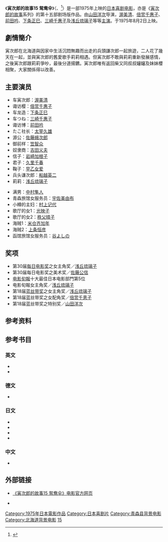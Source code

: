 {{noteTA
|1=zh:男人真命苦; zh-cn:寅次郎的故事; zh-tw:男人真命苦; zh-hk:男人四十戇居居;
}}
{{Infobox Film
| name = 寅次郎的故事15 鸳鸯伞<br><small>男はつらいよ 寅次郎相合い傘<br>Tora-san's Rise and Fall</small>
| image = 
| caption = 
| director = [[山田洋次|山田洋次]]
| producer = [[岛津清|岛津清]]
| writer = 山田洋次<br>朝间义隆
| starring = [[渥美清|渥美清]]<br>[[浅丘琉璃子|浅丘琉璃子]]
| music = [[山本直纯|山本直纯]]
| cinematography = 高羽哲夫
| editing = 石井岩
| distributor = [[松竹|松竹]]
| released = {{Film date|1975|8|2}}
| runtime = 90分钟
| country = {{JPN}}
| language = 日语
| budget = 
| gross = 
| preceded_by = [[寅次郎的故事14_寅次郎摇篮曲|寅次郎的故事14 寅次郎摇篮曲]]
| followed_by = [[寅次郎的故事16_葛饰立志篇|寅次郎的故事16 葛饰立志篇]]
}}

《'''寅次郎的故事15 鸳鸯伞'''》（{{lang-ja|男はつらいよ 寅次郎相合い傘}}、{{lang-en|Tora-san's Rise and Fall；又名：Tora-san Finds a Sweetheart、Tora-san Meets the Songstress Again 及 Torasan: Love Under the Umbrella}}<ref>{{cite web|url=http://www.citwf.com/film257075.htm|title=OTOKO WA TSURAIYO -TORAJIRO AIGASA|accessdate=2013-05-07|publisher=[[Complete_Index_to_World_Film|Complete Index to World Film]]|archive-date=2012-09-13|archive-url=https://web.archive.org/web/20120913075311/http://www.citwf.com/film257075.htm|dead-url=no}}</ref>）是一部1975年上映的[[日本|日本]][[喜剧电影|喜剧电影]]，亦是《[[寅次郎的故事|寅次郎的故事]]系列》的第十五部剧场版作品。由[[山田洋次|山田洋次]]导演，[[渥美清|渥美清]]、[[倍赏千惠子|倍赏千惠子]]、[[前田吟|前田吟]]、[[下条正巳|下条正巳]]、[[三崎千惠子|三崎千惠子]]及[[浅丘琉璃子|浅丘琉璃子]]等等[[主演|主演]]。于1975年8月2日上映。

==劇情簡介==

寅次郎在北海道與因家中生活沉悶無趣而出走的兵頭謙次郎一起旅遊，二人花了幾天在一起，並與寅次郎的舊愛歌手莉莉相遇。但寅次郎不敢與莉莉重新發展感情，之後寅次郎跟莉莉爭吵，最後分道揚鑣。寅次郎唯有返回柴又同叔叔嬸嬸及妹妹櫻相聚，大家關係得以改善。

==主要演员==
*车寅次郎：[[渥美清|渥美清]]
*诹访樱：[[倍赏千惠子|倍赏千惠子]]
*车龙造：[[下条正巳|下条正巳]]
*车つね：[[三崎千惠子|三崎千惠子]]
*诹访博：[[前田吟|前田吟]]
*たこ社长：[[太宰久雄|太宰久雄]]
*源公：[[佐藤蛾次郎|佐藤蛾次郎]]
*御前样：[[笠智众|笠智众]]
*奴隶商：[[吉田义夫|吉田义夫]]
*信子：[[岩崎加根子|岩崎加根子]]
*君子：[[久里千春|久里千春]]
*鞠子：[[早乙女爱|早乙女爱]]
*兵头谦次郎：[[船越英二|船越英二]]
*莉莉：[[浅丘琉璃子|浅丘琉璃子]]

*满男：[[中村隼人|中村隼人]]
*青森旅馆女服务员：[[宇佐美由布|宇佐美由布]]
*小樽的主妇：[[村上记代|村上记代]]
*歌厅的女1：[[光映子|光映子]]
*歌厅的女2：[[秩父晴子|秩父晴子]]
*海贼1：[[米仓齐加年|米仓齐加年]]
*海贼2：[[上条恒彦|上条恒彦]]
*函馆旅馆女服务员：[[谷よしの|谷よしの]]

==奖项==
* 第30届[[每日电影奖|每日电影奖]]之女主角奖／[[浅丘琉璃子|浅丘琉璃子]]
* 第30届每日电影奖之美术奖／[[佐藤公信|佐藤公信]]
* [[电影旬報|电影旬報]]十大最佳日本电影部門第5位
* 电影旬報女主角奖／[[浅丘琉璃子|浅丘琉璃子]]
* 第18届[[蓝丝带奖_(电影)|蓝丝带奖]]之女主角奖／[[浅丘琉璃子|浅丘琉璃子]]
* 第18届蓝丝带奖之女配角奖／[[倍赏千恵子|倍赏千恵子]]
* 第18届蓝丝带奖之特别奖／[[山田洋次|山田洋次]]

==参考资料==
{{reflist}}

==参考书目==
===英文===
* {{cite web|url=http://ftvdb.bfi.org.uk/sift/title/305830|title=OTOKO WA TSURAI YO TORAJIRO AIAIGASA (1975)|accessdate=2013-05-07|publisher=[[英国电影协会|英国电影协会]]|language=en|archive-url=https://web.archive.org/web/20121017231907/http://ftvdb.bfi.org.uk/sift/title/305830|archive-date=2012-10-17|dead-url=yes}}
* {{cite web|url=http://www.citwf.com/film257075.htm|title=OTOKO WA TSURAIYO -TORAJIRO AIGASA|accessdate=2013-05-07|publisher=[[Complete_Index_to_World_Film|Complete Index to World Film]]|language=en|archive-date=2012-09-13|archive-url=https://web.archive.org/web/20120913075311/http://www.citwf.com/film257075.htm|dead-url=no}}

===德文===
* {{cite web|url=http://www.molodezhnaja.ch/torasan15.htm|title=Tora-San Meets the Songstress Again|accessdate=2013-05-07|publisher=[http://www.molodezhnaja.ch/ www.molodezhnaja.ch]|language=de|archive-date=2012-07-17|archive-url=https://web.archive.org/web/20120717131156/http://molodezhnaja.ch/torasan15.htm|dead-url=no}}

===日文===
* {{cite web|url=http://www.allcinema.net/prog/show_c.php?num_c=145167|title=男はつらいよ　寅次郎相合い傘  (1975)|accessdate=2013-05-07|publisher=[http://www.allcinema.net/ www.allcinema.net]|language=ja|archive-date=2012-10-18|archive-url=https://web.archive.org/web/20121018035806/http://www.allcinema.net/prog/show_c.php?num_c=145167|dead-url=no}}
* {{cite web|url=http://www.japanese-cinema-db.jp/details/12419|title=男はつらいよ 寅次郎相合い傘|accessdate=2013-05-07|publisher=[http://www.japanese-cinema-db.jp/index.php 日本电影院数据库]（[[日本文化厅|日本文化厅]]）|language=ja|deadurl=yes|archiveurl=https://web.archive.org/web/20120226053200/http://www.japanese-cinema-db.jp/details/12419|archivedate=2012-02-26}}
* {{cite web|url=http://www.jmdb.ne.jp/1975/cy002410.htm|title=男はつらいよ 寅次郎相合い傘|accessdate=2013-05-07|language=ja|publisher=[[日本电影数据库|日本电影数据库]]|archive-date=2013-01-04|archive-url=https://web.archive.org/web/20130104211740/http://www.jmdb.ne.jp/1975/cy002410.htm|dead-url=no}}
* {{cite web|url=http://www.kinejun.jp/cinema/id/18386|title=男はつらいよ 寅次郎相合い傘|accessdate=2013-05-07|language=ja|publisher=[[电影旬报|电影旬报]]|deadurl=yes|archiveurl=https://web.archive.org/web/20120309141939/http://www.kinejun.jp/cinema/id/18386|archivedate=2012-03-09}}

===中文===
* {{cite web|url=http://movie.douban.com/subject/1416702/|title=寅次郎的故事15 鸳鸯伞|accessdate=2013-05-07|publisher=豆瓣电影|archive-date=2013-03-31|archive-url=https://web.archive.org/web/20130331235109/http://movie.douban.com/subject/1416702/|dead-url=no}}

==外部链接==
* {{ja icon}} [https://web.archive.org/web/20130617091617/http://www.tora-san.jp/toranomaki/movie15/ 《寅次郎的故事15 鸳鸯伞》电影官方网页]
* {{en icon}} {{imdb title|0073498|寅次郎的故事15 鸳鸯伞}}

{{寅次郎的故事}}

{{DEFAULTSORT:Tora-san-15}}
[[Category:1975年日本電影作品|Category:1975年日本電影作品]]
[[Category:日本喜剧片|Category:日本喜剧片]]
[[Category:青森县背景电影|Category:青森县背景电影]]
[[Category:北海道背景电影|Category:北海道背景电影]]
[[Category:寅次郎的故事系列|15]]